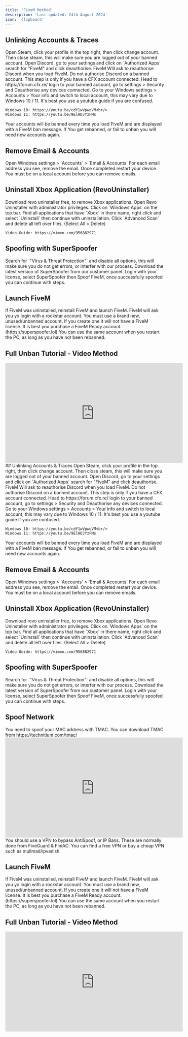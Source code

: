 ```yaml
---
title: 'FiveM Method'
description: 'Last updated: 24th August 2024'
icon: 'clipboard'
---
```


<Tabs>
  <Tab title="Global & Hardware Bans">

## Unlinking Accounts & Traces
<Steps>
  <Step title="Steam">
    Open Steam, click your profile in the top right, then click change account. Then close steam, this will make sure you are logged out of your banned account.
  </Step>
  <Step title="Discord">
    Open Discord, go to your settings and click on `Authorized Apps` search for "FiveM" and click deauthorise.
    <Warning>
      FiveM Will ask to reauthorise Discord when you load FiveM. Do not authorise Discord on a banned account.
    </Warning>
  </Step>
  <Step title="CFX.re">
    <Info>This step is only if you have a CFX account connected.</Info>
    Head to https://forum.cfx.re/ login to your banned account, go to settings > Security and Deauthorise any devices connected.
  </Step>
  <Step title="Windows Local Account">
    Go to your Windows settings > Accounts > Your info and switch to local account, this may vary due to Windows 10 / 11. It's best you use a youtube guide if you are confused.
    
    Windows 10: https://youtu.be/cdY1wVpwoVM<br/>
    Windows 11: https://youtu.be/9ElHDJYzFMs
  </Step>
</Steps>
  <Note>
    Your accounts will be banned every time you load FiveM and are displayed with a FiveM ban message. If You get rebanned, or fail to unban you will need new accounts again.
  </Note>

## Remove Email & Accounts
  <Steps>
  <Step title="Navigate Email & Accounts">
    Open Windows settings > `Accounts` > `Email & Accounts`
  </Step>
  <Step title="Remove Connected Emails">
    For each email address you see, remove the email. Once completed restart your device.
      <Info>
    You must be on a local account before you can remove emails.
  </Info>
  </Step>
</Steps>


## Uninstall Xbox Application (RevoUninstaller)

  <Steps>
  <Step title="Install Revo Uninstaller Free">
  <Card title="Revo Uninstaller" icon="link" href="https://www.revouninstaller.com/products/revo-uninstaller-free/" horizontal>
    Download revo uninstaller free, to remove Xbox applications.
  </Card>
  </Step>
  <Step title="Remove Connected Emails">
     Open Revo Uninstaller with administrator privileges. Click on `Windows Apps` on the top bar. Find all applications that have `Xbox` in there name, right click and select `Uninstall` then continue with uninstallation. Click `Advanced Scan` and delete all left over files. (Select All > Delete)

    Video Guide: https://vimeo.com/956882971


  </Step>
</Steps>

## Spoofing with SuperSpoofer

  <Steps>
  <Step title="Disable Antivirus">
   Search for `"Virus & Threat Protection"` and disable all options, this will make sure you do not get errors, or interfer with our process.
   </Step>
  <Step title="Download SuperSpoofer">
      <Card title="Download Latest Version" icon="link" href="https://panel.superspoofer.lol" horizontal>
    Download the latest version of SuperSpoofer from our customer panel.
  </Card>
  </Step>
  <Step title="Spoof FiveM">
    Login with your license, select SuperSpoofer then Spoof FiveM, once successfully spoofed you can continue with steps.
  </Step>
</Steps>


## Launch FiveM

  <Steps>
  <Step title="Launch FiveM">
   If FiveM was uninstalled, reinstall FiveM and launch FiveM.
   </Step>
  <Step title="Use a New Rockstar Account">
    FiveM will ask you yo login with a rockstar account. You must use a brand new, unused/unbanned account. If you create one it will not have a FiveM license. It is best you purchase a FiveM Ready account. (https://superspoofer.lol)

  <Note>
  You can use the same account when you restart the PC, as long as you have not been rebanned.
  </Note>
  </Step>
</Steps>



  ## Full Unban Tutorial - Video Method

  <iframe
    width="560"
    height="315"
    src="https://www.youtube.com/embed/gVXBwZHZN8Y"
    title="YouTube video player"
    frameBorder="0"
    allow="accelerometer; autoplay; clipboard-write; encrypted-media; gyroscope; picture-in-picture"
    allowFullScreen
    style={{ width: '100%', borderRadius: '0.5rem' }}
  ></iframe>

  </Tab>
  <Tab title="Anticheat Bans (FiveGuard Etc)">
## Unlinking Accounts & Traces
<Steps>
  <Step title="Steam">
    Open Steam, click your profile in the top right, then click change account. Then close steam, this will make sure you are logged out of your banned account.
  </Step>
  <Step title="Discord">
    Open Discord, go to your settings and click on `Authorized Apps` search for "FiveM" and click deauthorise.
    <Warning>
      FiveM Will ask to reauthorise Discord when you load FiveM. Do not authorise Discord on a banned account.
    </Warning>
  </Step>
  <Step title="CFX.re">
    <Info>This step is only if you have a CFX account connected.</Info>
    Head to https://forum.cfx.re/ login to your banned account, go to settings > Security and Deauthorise any devices connected.
  </Step>
  <Step title="Windows Local Account">
    Go to your Windows settings > Accounts > Your info and switch to local account, this may vary due to Windows 10 / 11. It's best you use a youtube guide if you are confused.
    
    Windows 10: https://youtu.be/cdY1wVpwoVM<br/>
    Windows 11: https://youtu.be/9ElHDJYzFMs
  </Step>
</Steps>
  <Note>
    Your accounts will be banned every time you load FiveM and are displayed with a FiveM ban message. If You get rebanned, or fail to unban you will need new accounts again.
  </Note>

## Remove Email & Accounts
  <Steps>
  <Step title="Navigate Email & Accounts">
    Open Windows settings > `Accounts` > `Email & Accounts`
  </Step>
  <Step title="Remove Connected Emails">
    For each email address you see, remove the email. Once completed restart your device.
      <Info>
    You must be on a local account before you can remove emails.
  </Info>
  </Step>
</Steps>


## Uninstall Xbox Application (RevoUninstaller)

  <Steps>
  <Step title="Install Revo Uninstaller Free">
  <Card title="Revo Uninstaller" icon="link" href="https://www.revouninstaller.com/products/revo-uninstaller-free/" horizontal>
    Download revo uninstaller free, to remove Xbox applications.
  </Card>
  </Step>
  <Step title="Remove Connected Emails">
     Open Revo Uninstaller with administrator privileges. Click on `Windows Apps` on the top bar. Find all applications that have `Xbox` in there name, right click and select `Uninstall` then continue with uninstallation. Click `Advanced Scan` and delete all left over files. (Select All > Delete)

    Video Guide: https://vimeo.com/956882971


  </Step>
</Steps>

## Spoofing with SuperSpoofer

  <Steps>
  <Step title="Disable Antivirus">
   Search for `"Virus & Threat Protection"` and disable all options, this will make sure you do not get errors, or interfer with our process.
   </Step>
  <Step title="Download SuperSpoofer">
      <Card title="Download Latest Version" icon="link" href="https://panel.superspoofer.lol" horizontal>
    Download the latest version of SuperSpoofer from our customer panel.
  </Card>
  </Step>
  <Step title="Spoof FiveM">
    Login with your license, select SuperSpoofer then Spoof FiveM, once successfully spoofed you can continue with steps.
  </Step>
</Steps>

## Spoof Network
  <Steps>
  <Step title="Spoof MAC Address">
   You need to spoof your MAC address with TMAC. You can download TMAC from https://technitium.com/tmac/

  <iframe
    width="560"
    height="315"
    src="https://www.youtube.com/embed/Kc7BabFYs7Q"
    title="YouTube video player"
    frameborder="0"
    allow="accelerometer; autoplay; clipboard-write; encrypted-media; gyroscope; picture-in-picture"
    allowfullscreen
  ></iframe>

   </Step>
  <Step title="Use a VPN">
    You should use a VPN to bypass AntiSpoof, or IP Bans. These are normally done from FiveGuard & FiniAC. You can find a free VPN or buy a cheap VPN such as mullmad/ipvanish.
  </Step>
</Steps>

## Launch FiveM

  <Steps>
  <Step title="Launch FiveM">
   If FiveM was uninstalled, reinstall FiveM and launch FiveM.
   </Step>
  <Step title="Use a New Rockstar Account">
    FiveM will ask you yo login with a rockstar account. You must use a brand new, unused/unbanned account. If you create one it will not have a FiveM license. It is best you purchase a FiveM Ready account. (https://superspoofer.lol)

  <Note>
  You can use the same account when you restart the PC, as long as you have not been rebanned.
  </Note>
  </Step>
</Steps>



  ## Full Unban Tutorial - Video Method

  <iframe
    width="560"
    height="315"
    src="https://www.youtube.com/embed/gVXBwZHZN8Y"
    title="YouTube video player"
    frameBorder="0"
    allow="accelerometer; autoplay; clipboard-write; encrypted-media; gyroscope; picture-in-picture"
    allowFullScreen
    style={{ width: '100%', borderRadius: '0.5rem' }}
  ></iframe>

  </Tab>

</Tabs>


